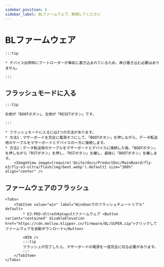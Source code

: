 ```yaml
---
sidebar_position: 6
sidebar_label: BLファームウェア、無視してください
---
```







# BLファームウェア

    :::tip

    * デバイス出荷時にブートローダーが事前に書き込まれているため、再び書き込む必要はありません。

    :::

## フラッシュモードに入る

    :::tip

    右側が「BOOTボタン」、左側が「RESETボタン」です。

    :::

    * フラッシュモードに入るには2つの方法があります。
    * 方法1：マザーボードを完全に電源オフにして、「BOOTボタン」を押しながら、データ転送用のケーブルをマザーボードとデバイスの一方に接続します。
    * 方法2：データ転送用のケーブルをマザーボードとデバイスに接続した後、「BOOTボタン」を押しながら「RSTボタン」を押し、「RSTボタン」を離し、最後に「BOOTボタン」を離します。
        <ImageView image={require('@site/docs/ProductDoc/MainBoard/fly-e3/fly-e3-ultra/flash/img/boot.webp').default} size="100%" align="center" />

## ファームウェアのフラッシュ
    <Tabs>
        <TabItem value="win" label="Windowsでのフラッシュチュートリアル" default>
            * E3-PRO-UltraのKatapultファームウェア <Button variant="contained" disableElevation href="https://cdn.mellow.klipper.cn/firmware/BL/SUPER.zip">クリックしてファームウェアを自動ダウンロード</Button>

            <WIN />
            :::tip
            フラッシュが完了したら、マザーボードの電源を一度完全に切る必要があります。
            :::
        </TabItem>
    </Tabs>
